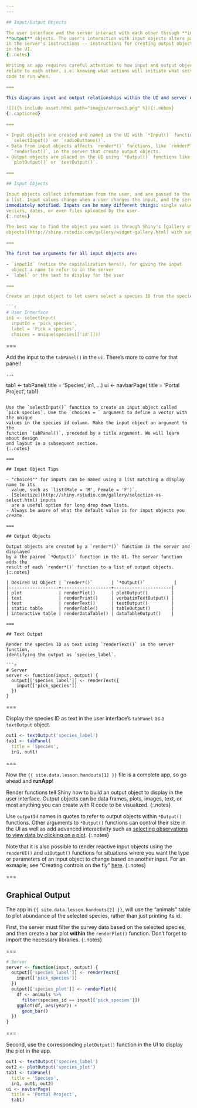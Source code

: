 ```yaml
---
---

## Input/Output Objects

The user interface and the server interact with each other through **input** and
**output** objects. The user's interaction with input objects alters parameters
in the server's instructions -- instructions for creating output objects shown
in the UI.
{:.notes}

Writing an app requires careful attention to how input and output objects
relate to each other, i.e. knowing what actions will initiate what sections of
code to run when.

===

This diagrams input and output relationships within the UI and server objects:

![]({% include asset.html path="images/arrows3.png" %}){:.nobox}
{:.captioned}

===

- Input objects are created and named in the UI with `*Input()` functions like
  `selectInput()` or `radioButtons()`.
- Data from input objects affects `render*()` functions, like `renderPlot()` or
  `renderText()`, in the server that create output objects.
- Output objects are placed in the UI using `*Output()` functions like
  `plotOutput()` or `textOutput()`.

===

## Input Objects

Input objects collect information from the user, and are passed to the server as
a list. Input values change when a user changes the input, and the server is
immediately notified. Inputs can be many different things: single values, text,
vectors, dates, or even files uploaded by the user.
{:.notes}

The best way to find the object you want is through Shiny's [gallery of input
objects](http://shiny.rstudio.com/gallery/widget-gallery.html) with sample code.

===

The first two arguments for all input objects are:

- `inputId` (notice the capitalization here!), for giving the input
  object a name to refer to in the server
- `label` or the text to display for the user

===

Create an input object to let users select a species ID from the species table.

```r
# User Interface
in1 <- selectInput(
  inputId = 'pick_species',
  label = 'Pick a species',
  choices = unique(species[['id']]))
```

===

Add the input to the `tabPanel()` in the `ui`. There's more to come for that panel!

```r
...
```

tab1 <- tabPanel(
  title = 'Species',
  in1, ...)
ui <- navbarPage(
  title = 'Portal Project',
  tab1)
```

Use the `selectInput()` function to create an input object called
`pick_species`. Use the `choices = ` argument to define a vector with the unique
values in the species id column. Make the input object an argument to the
function `tabPanel()`, preceded by a title argument. We will learn about design
and layout in a subsequent section.
{:.notes}

===

## Input Object Tips

- "choices"" for inputs can be named using a list matching a display name to its
  value, such as `list(Male = 'M', Female = 'F')`.
- [Selectize](http://shiny.rstudio.com/gallery/selectize-vs-select.html) inputs
  are a useful option for long drop down lists.
- Always be aware of what the default value is for input objects you create.

===

## Output Objects

Output objects are created by a `render*()` function in the server and displayed
by a the paired `*Output()` function in the UI. The server function adds the
result of each `render*()` function to a list of output objects.
{:.notes}

| Desired UI Object | `render*()`       | `*Output()`           |
|-------------------+-------------------+----------------------|
| plot              | renderPlot()      | plotOutput()         |
| text              | renderPrint()     | verbatimTextOutput() |
| text              | renderText()      | textOutput()         |
| static table      | renderTable()     | tableOutput()        |
| interactive table | renderDataTable() | dataTableOutput()    |

===

## Text Output

Render the species ID as text using `renderText()` in the server function,
identifying the output as `species_label`.

```r
# Server
server <- function(input, output) {
  output[['species_label']] <- renderText({
    input[['pick_species']]
  })
}
```

===

Display the species ID as text in the user interface's `tabPanel` as a
`textOutput` object.

```r
out1 <- textOutput('species_label')
tab1 <- tabPanel(
  title = 'Species',
  in1, out1)
```

===

Now the `{{ site.data.lesson.handouts[1] }}` file is a complete app, so go ahead and
**runApp**!

Render functions tell Shiny how to build an output object to display in the user
interface. Output objects can be data frames, plots, images, text, or most
anything you can create with R code to be visualized.
{:.notes}

Use `outputId` names in quotes to refer to output objects within `*Output()`
functions. Other arguments to `*Output()` functions can control their size in
the UI as well as add advanced interactivity such as [selecting observations to
view data by clicking on a
plot](http://shiny.rstudio.com/articles/selecting-rows-of-data.html).
{:.notes}

Note that it is also possible to render reactive input objects using the
`renderUI()` and `uiOutput()` functions for situations where you want the type
or parameters of an input object to change based on another input. For an
exmaple, see "Creating controls on the fly"
[here](http://shiny.rstudio.com/articles/dynamic-ui.html).
{:.notes}

===

## Graphical Output

The app in `{{ site.data.lesson.handouts[2] }}`, will use the "animals" table to plot
abundance of the selected species, rather than just printing its id.

First, the server must filter the survey data based on the selected species, and
then create a bar plot **within** the `renderPlot()` function. Don't forget to
import the necessary libraries.
{:.notes}

===

```r
# Server
server <- function(input, output) {
  output[['species_label']] <- renderText({
    input[['pick_species']]
  })
  output[['species_plot']] <- renderPlot({
    df <- animals %>%
      filter(species_id == input[['pick_species']])
    ggplot(df, aes(year)) +
      geom_bar()
  })
}
```

===

Second, use the corresponding `plotOutput()` function in the UI to display the
plot in the app.

```r
out1 <- textOutput('species_label')
out2 <- plotOutput('species_plot')
tab1 <- tabPanel(
  title = 'Species',
  in1, out1, out2)
ui <- navbarPage(
  title = 'Portal Project',
  tab1)
```
